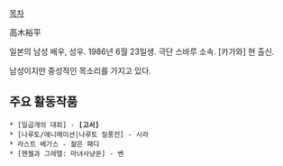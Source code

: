 [[목차]]

高木裕平

일본의 남성 배우, 성우. 1986년 6월 23일생. 극단 스바루 소속. [카가와] 현 출신.

남성이지만 중성적인 목소리를 가지고 있다.

== 주요 활동작품 ==
 * [일곱개의 대죄] - '''[고서]'''
 * [나루토/애니메이션|나루토 질풍전] - 시라
 * 라스트 베가스 - 젊은 패디
 * [헨젤과 그레텔: 마녀사냥꾼] - 벤
